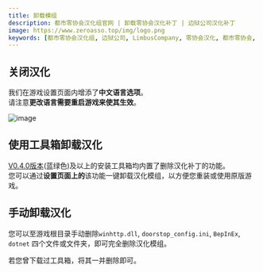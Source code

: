 ```yaml
---
title: 卸载模组
description: 都市零协会汉化组官网 | 卸载零协会汉化补丁 | 边狱公司汉化补丁
image: https://www.zeroasso.top/img/logo.png
keywords: [都市零协会汉化组, 边狱公司, LimbusCompany, 零协会汉化, 都市零协会, 零协会, 汉化模组]
---
```


## 关闭汉化
我们在游戏设置页面内增添了**中文语言选项**。  
请注意**更改语言需要重启游戏来使其生效**。

![image](/img/page/settingschn.png)

## 使用工具箱卸载汉化
[V0.4.0版本](https://www.zeroasso.top/docs/install/autoinstall/#%E4%BA%8C%E4%B8%8B%E8%BD%BD-%E5%B7%A5%E5%85%B7%E7%AE%B1)(蓝绿色)及以上的安装工具箱均内置了删除汉化补丁的功能。  
您可以通过**设置页面上的**该功能一键卸载汉化模组，以方便您重装或使用原版游戏。

## 手动卸载汉化

您可以至游戏根目录手动删除`winhttp.dll`, `doorstop_config.ini`, `BepInEx`, `dotnet` 四个文件或文件夹，即可完全删除汉化模组。

若您曾下载过工具箱，将其一并删除即可。
